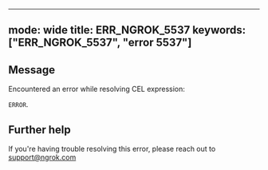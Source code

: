 
---
mode: wide
title: ERR_NGROK_5537
keywords: ["ERR_NGROK_5537", "error 5537"]
---

## Message
Encountered an error while resolving CEL expression:

`ERROR`.




## Further help
If you're having trouble resolving this error, please reach out to [support@ngrok.com](mailto:support@ngrok.com?subject=Help%20with%20ERR_NGROK_5537)

